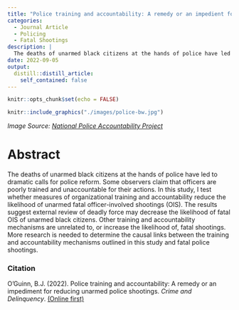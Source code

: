 ```yaml
---
title: "Police training and accountability: A remedy or an impedient for reducing fatal police shootings"
categories:
  - Journal Article
  - Policing
  - Fatal Shootings
description: |
  The deaths of unarmed black citizens at the hands of police have led to dramatic calls for police reform...
date: 2022-09-05
output:
  distill::distill_article:
    self_contained: false
---
```


```r
knitr::opts_chunk$set(echo = FALSE)
```

```r
knitr::include_graphics("./images/police-bw.jpg")  
```
<cite> Image Source: [National Police Accountability Project](https://www.nlg-npap.org/) </cite>

# Abstract
The deaths of unarmed black citizens at the hands of police have led to dramatic calls for police reform. Some observers claim that officers are poorly trained and unaccountable for their actions. In this study, I test whether measures of organizational training and accountability reduce the likelihood of unarmed fatal officer-involved shootings (OIS). The results suggest external review of deadly force may decrease the likelihood of fatal OIS of unarmed black citizens. Other training and accountability mechanisms are unrelated to, or increase the likelihood of, fatal shootings. More research is needed to determine the causal links between the training and accountability mechanisms outlined in this study and fatal police shootings.

### Citation 
O’Guinn, B.J. (2022). Police training and accountability: A remedy or an impediment for reducing unarmed police shootings. _Crime and Delinquency_. [(Online first)](https://journals.sagepub.com/doi/10.1177/00111287221074959)

